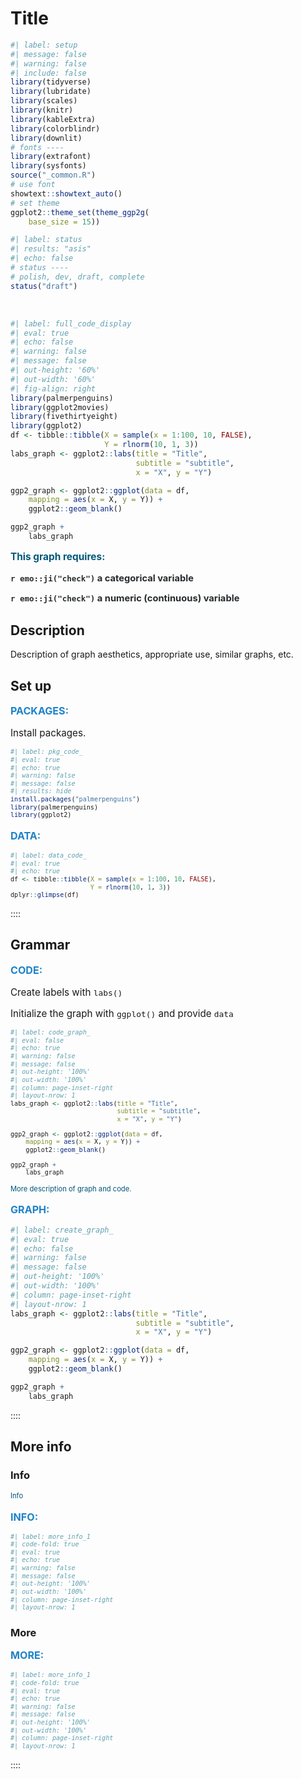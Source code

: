 # Title {.unnumbered}

```r
#| label: setup
#| message: false
#| warning: false
#| include: false
library(tidyverse)
library(lubridate)
library(scales)
library(knitr)
library(kableExtra)
library(colorblindr)
library(downlit)
# fonts ----
library(extrafont)
library(sysfonts)
source("_common.R")
# use font
showtext::showtext_auto()
# set theme
ggplot2::theme_set(theme_ggp2g(
    base_size = 15))
```

```r
#| label: status
#| results: "asis"
#| echo: false
# status ----
# polish, dev, draft, complete
status("draft")
```


:::: {.callout-note collapse="false" icon=false}

::: {style="font-size: 1.25em; color: #02577A;"}

:::

<br>

```r
#| label: full_code_display
#| eval: true
#| echo: false
#| warning: false
#| message: false
#| out-height: '60%'
#| out-width: '60%'
#| fig-align: right
library(palmerpenguins) 
library(ggplot2movies)
library(fivethirtyeight)
library(ggplot2)
df <- tibble::tibble(X = sample(x = 1:100, 10, FALSE),
                     Y = rlnorm(10, 1, 3))
labs_graph <- ggplot2::labs(title = "Title", 
                            subtitle = "subtitle", 
                            x = "X", y = "Y")

ggp2_graph <- ggplot2::ggplot(data = df, 
    mapping = aes(x = X, y = Y)) + 
    ggplot2::geom_blank()

ggp2_graph + 
    labs_graph
```

::: {style="font-size: 1.10em; color: #02577A;"}
**This graph requires:**
:::

::: {style="font-size: 1.05em; color: #282b2d;"}
**`r emo::ji("check")` a categorical variable**      
:::

::: {style="font-size: 1.05em; color: #282b2d;"}
**`r emo::ji("check")` a numeric (continuous) variable**
:::

::::

## Description 

Description of graph aesthetics, appropriate use, similar graphs, etc. 

## Set up 





::: {style="font-size: 1.15em; color: #1e83c8;"}
**PACKAGES:**
:::

::: {style="font-size: 0.95rem;"}
Install packages.
:::


::: {style="font-size: 0.85em;"}
```r
#| label: pkg_code_
#| eval: true
#| echo: true
#| warning: false
#| message: false
#| results: hide
install.packages("palmerpenguins")
library(palmerpenguins)
library(ggplot2)
```
:::



::: {style="font-size: 1.15em; color: #1e83c8;"}
**DATA:**
:::

<!-- 
::: {.column-margin}
![Artwork by Allison Horst](www/lter_penguins.png){fig-align="right" width="30%" height="30%"}
![](www/538.png){fig-align="right" width="15%" height="15%"}
![](www/imdb.png){fig-align="right" width="20%" height="20%"}
:::
-->



::: {style="font-size: 0.95rem;"}
<!-- Description of data -->
:::

::: {style="font-size: 0.85em;"}
```r
#| label: data_code_
#| eval: true
#| echo: true
df <- tibble::tibble(X = sample(x = 1:100, 10, FALSE),
                     Y = rlnorm(10, 1, 3))
dplyr::glimpse(df)
```
:::
::::

## Grammar





::: {style="font-size: 1.15em; color: #1e83c8;"}
**CODE:**
:::

::: {style="font-size: 0.95rem;"}

Create labels with `labs()`

Initialize the graph with `ggplot()` and provide `data`

:::

::: {style="font-size: 0.85em;"}
```r
#| label: code_graph_
#| eval: false
#| echo: true 
#| warning: false
#| message: false
#| out-height: '100%'
#| out-width: '100%'
#| column: page-inset-right
#| layout-nrow: 1
labs_graph <- ggplot2::labs(title = "Title", 
                            subtitle = "subtitle", 
                            x = "X", y = "Y")

ggp2_graph <- ggplot2::ggplot(data = df, 
    mapping = aes(x = X, y = Y)) + 
    ggplot2::geom_blank()

ggp2_graph + 
    labs_graph
```
:::



:::: {.column-margin}
::: {style="font-size: 0.80em; color: #02577A;"}
More description of graph and code. 
:::
::::

::: {style="font-size: 1.15em; color: #1e83c8;"}
**GRAPH:**
:::

```r
#| label: create_graph_
#| eval: true
#| echo: false
#| warning: false
#| message: false
#| out-height: '100%'
#| out-width: '100%'
#| column: page-inset-right
#| layout-nrow: 1
labs_graph <- ggplot2::labs(title = "Title", 
                            subtitle = "subtitle", 
                            x = "X", y = "Y")

ggp2_graph <- ggplot2::ggplot(data = df, 
    mapping = aes(x = X, y = Y)) + 
    ggplot2::geom_blank()

ggp2_graph + 
    labs_graph
```

::::

## More info



### Info

:::: {.column-margin}
::: {style="font-size: 0.80em; color: #02577A;"}
Info 
:::
::::

::: {style="font-size: 1.15em; color: #1e83c8;"}
**INFO:**
:::

::: {style="font-size: 0.95rem;"}

:::

::: {style="font-size: 0.85em;"}
```r
#| label: more_info_1
#| code-fold: true
#| eval: true
#| echo: true
#| warning: false
#| message: false
#| out-height: '100%'
#| out-width: '100%'
#| column: page-inset-right
#| layout-nrow: 1
```

:::

### More 

::: {style="font-size: 1.15em; color: #1e83c8;"}
**MORE:**
:::

::: {style="font-size: 0.95rem;"}

:::

::: {style="font-size: 0.85em;"}
```r
#| label: more_info_1
#| code-fold: true
#| eval: true
#| echo: true
#| warning: false
#| message: false
#| out-height: '100%'
#| out-width: '100%'
#| column: page-inset-right
#| layout-nrow: 1
```
:::

::::
